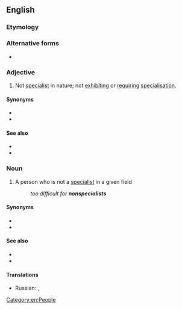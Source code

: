 ==English==

===Etymology===
{{prefix|en|non|specialist}}

===Alternative forms===
* {{l|en|non-specialist}}

===Adjective===
{{en-adj|-}}

# Not [[specialist]] in nature; not [[exhibit]]ing or [[require|requiring]] [[specialisation]].

====Synonyms====
* {{l|en|generalist}}
* {{l|en|nonexpert}}

====See also====
* {{l|en|amateur}}
* {{l|en|layperson}}

===Noun===
{{en-noun}}

# A person who is not a [[specialist]] in a given field
#: ''too difficult for '''nonspecialists'''''

====Synonyms====
* {{l|en|generalist}}
* {{l|en|nonexpert}}

====See also====
* {{l|en|amateur}}
* {{l|en|layperson}}

====Translations====
{{trans-top|a person who is not a specialist in a given field}}
* Russian: {{t+|ru|неспециалист|m|tr=}}, {{qualifier|somewhat}} {{t+|ru|дилета́нт|m|tr=}}
{{trans-mid}}
{{trans-bottom}}

[[Category:en:People]]